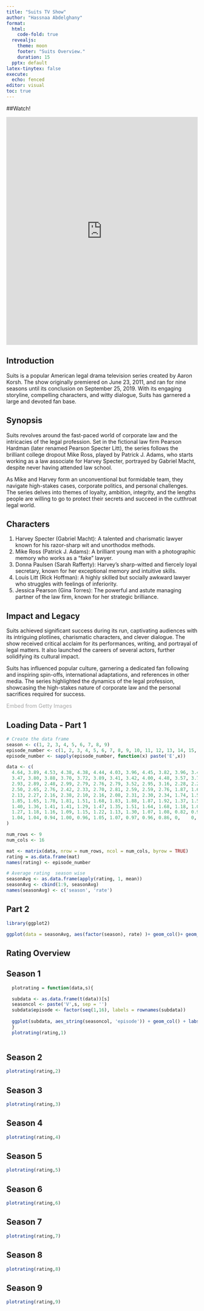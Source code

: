 ```yaml
---
title: "Suits TV Show"
author: "Hassnaa Abdelghany"
format:
  html:
    code-fold: true
  revealjs:
    theme: moon
    footer: "Suits Overview."
    duration: 15
  pptx: default
latex-tinytex: false
execute:
  echo: fenced    
editor: visual
toc: true
---
```


##Watch!

<div>

<iframe width="100%" height="600px" src="https://www.youtube.com/embed/cUnkjEIW2-o" title="YouTube video player" frameborder="0" allow="accelerometer; autoplay; clipboard-write; encrypted-media; gyroscope; picture-in-picture; web-share" allowfullscreen>

</iframe>

</div>

## Introduction

Suits is a popular American legal drama television series created by Aaron Korsh. The show originally premiered on June 23, 2011, and ran for nine seasons until its conclusion on September 25, 2019. With its engaging storyline, compelling characters, and witty dialogue, Suits has garnered a large and devoted fan base.

## Synopsis {.smaller}

Suits revolves around the fast-paced world of corporate law and the intricacies of the legal profession. Set in the fictional law firm Pearson Hardman (later renamed Pearson Specter Litt), the series follows the brilliant college dropout Mike Ross, played by Patrick J. Adams, who starts working as a law associate for Harvey Specter, portrayed by Gabriel Macht, despite never having attended law school.

As Mike and Harvey form an unconventional but formidable team, they navigate high-stakes cases, corporate politics, and personal challenges. The series delves into themes of loyalty, ambition, integrity, and the lengths people are willing to go to protect their secrets and succeed in the cutthroat legal world.

## Characters {.smaller}

1.  Harvey Specter (Gabriel Macht): A talented and charismatic lawyer known for his razor-sharp wit and unorthodox methods.
2.  Mike Ross (Patrick J. Adams): A brilliant young man with a photographic memory who works as a "fake" lawyer.
3.  Donna Paulsen (Sarah Rafferty): Harvey's sharp-witted and fiercely loyal secretary, known for her exceptional memory and intuitive skills.
4.  Louis Litt (Rick Hoffman): A highly skilled but socially awkward lawyer who struggles with feelings of inferiority.
5.  Jessica Pearson (Gina Torres): The powerful and astute managing partner of the law firm, known for her strategic brilliance.

## Impact and Legacy {.smaller}


Suits achieved significant success during its run, captivating audiences with its intriguing plotlines, charismatic characters, and clever dialogue. The show received critical acclaim for its performances, writing, and portrayal of legal matters. It also launched the careers of several actors, further solidifying its cultural impact.

Suits has influenced popular culture, garnering a dedicated fan following and inspiring spin-offs, international adaptations, and references in other media. The series highlighted the dynamics of the legal profession, showcasing the high-stakes nature of corporate law and the personal sacrifices required for success.


<a id='9o1EfQg-SJ1PIuhElvdBeg' class='gie-slideshow' href='http://www.gettyimages.com/detail/463517113' target='_blank' style='color:#a7a7a7;text-decoration:none;font-weight:normal !important;border:none;display:inline-block;'>Embed from Getty Images</a>
```{=html}
<script>window.gie=window.gie||function(c){(gie.q=gie.q||[]).push(c)};gie(function(){gie.widgets.load({id:'9o1EfQg-SJ1PIuhElvdBeg',sig:'Pi2lHb1phuSXkpbtDL2rf16Ho97sqr_4RScJ83pkcv0=',w:'594px',h:'271px',items:'463517113,144693170,146233772,159516080',caption: true ,tld:'com',is360: false })});</script>
```
```{=html}
<script src='//embed-cdn.gettyimages.com/widgets.js' charset='utf-8' async></script>
```

## Loading Data - Part 1 {.smaller}

```r
# Create the data frame
season <- c(1, 2, 3, 4, 5, 6, 7, 8, 9)
episode_number <- c(1, 2, 3, 4, 5, 6, 7, 8, 9, 10, 11, 12, 13, 14, 15, 16)
episode_number <- sapply(episode_number, function(x) paste('E',x))

data <- c(
  4.64, 3.89, 4.53, 4.38, 4.38, 4.44, 4.03, 3.96, 4.45, 3.82, 3.96, 3.47, 0,    0,    0,    0,
  3.47, 3.80, 3.88, 3.70, 3.72, 3.89, 3.41, 3.42, 4.00, 4.48, 3.57, 3.75, 3.36, 3.07, 2.90, 3.20,
  2.93, 2.89, 2.48, 2.99, 2.79, 2.76, 2.79, 3.52, 2.95, 3.16, 2.28, 2.28, 2.35, 2.53, 2.50, 2.40,
  2.50, 2.65, 2.76, 2.42, 2.33, 2.70, 2.81, 2.59, 2.59, 2.76, 1.87, 1.67, 1.46, 1.70, 1.80, 1.55,
  2.13, 2.27, 2.16, 2.38, 2.10, 2.16, 2.08, 2.31, 2.30, 2.34, 1.74, 1.51, 1.71, 1.58, 1.73, 1.71,
  1.85, 1.65, 1.78, 1.81, 1.51, 1.68, 1.83, 1.88, 1.87, 1.92, 1.37, 1.53, 1.28, 1.21, 1.25, 1.13,
  1.40, 1.36, 1.41, 1.41, 1.29, 1.47, 1.35, 1.51, 1.64, 1.68, 1.18, 1.06, 0.95, 0.99, 1.09, 1.07,
  1.27, 1.18, 1.16, 1.09, 1.15, 1.22, 1.13, 1.30, 1.07, 1.08, 0.82, 0.91, 0.77, 0.78, 0.69, 0.74,
  1.04, 1.04, 0.94, 1.00, 0.96, 1.05, 1.07, 0.97, 0.96, 0.86, 0,    0,    0,    0,    0,    0
)

num_rows <- 9
num_cols <- 16

mat <- matrix(data, nrow = num_rows, ncol = num_cols, byrow = TRUE)
rating = as.data.frame(mat)
names(rating) <- episode_number

# Average rating  season wise
seasonAvg <- as.data.frame(apply(rating, 1, mean))
seasonAvg <- cbind(1:9, seasonAvg)
names(seasonAvg) <- c('season', 'rate')


```

## Part 2

```r
library(ggplot2)

ggplot(data = seasonAvg, aes(factor(season), rate) )+ geom_col()+ geom_hline(yintercept = mean(seasonAvg$rate)) + labs(title = "Season Average Rating", x = "Episode")

```

## Rating Overview {.scrollable}

::: panel-tabset
## Season 1

```r

  plotrating = function(data,s){

  subdata <- as.data.frame(t(data))[s]
  seasoncol <- paste('V',s, sep = '')
  subdata$episode <- factor(seq(1,16), labels = rownames(subdata))
  
  ggplot(subdata, aes_string(seasoncol, 'episode')) + geom_col() + labs(title = "Season Rating per Episode", x= 'Rating' ) 
  }
  plotrating(rating,1)
  
```

## Season 2

```r
plotrating(rating,2)
```

## Season 3

```r
plotrating(rating,3)
```

## Season 4

```r
plotrating(rating,4)
```

## Season 5

```r
plotrating(rating,5)
```

## Season 6

```r
plotrating(rating,6)
```

## Season 7

```r
plotrating(rating,7)
```

## Season 8

```r
plotrating(rating,8)
```

## Season 9

```r
plotrating(rating,9)
```
:::

